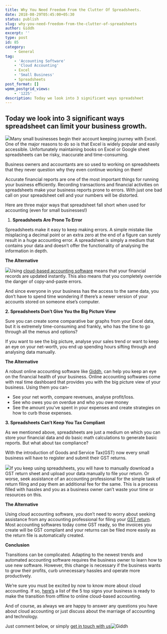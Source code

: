 ```yaml
---
title: Why You Need Freedom From the Clutter Of Spreadsheets.
date: 2018-08-29T05:45:00+05:30
status: publish
slug: why-you-need-freedom-from-the-clutter-of-spreadsheets
author: Giddh
excerpt: ''
type: post
id: 85
category:
    - General
tag:
    - 'Accounting Software'
    - 'Cloud Accounting'
    - Excel
    - 'Small Business'
    - Spreadsheets
post_format: []
wpmm_postgrid_views:
    - '1225'
description: Today we look into 3 significant ways spreadsheet
---
```

 Today we look into 3 significant ways spreadsheet can limit your business growth. 
-----------------------------------------------------------------------------------

<img class="wp-block-image size-large" src = "https://miro.medium.com/max/770/1*AT0tumhju0dFqrVfwr0SGA.jpeg"/>Many small businesses begin their account keeping journey with Excel. One of the major reasons to do so is that Excel is widely popular and easily accessible. Unfortunately maintaining books on Excel or Google sheet spreadsheets can be risky, inaccurate and time-consuming.

Business owners and accountants are so used to working on spreadsheets that they never question why they even continue working on them!

Accurate financial reports are one of the most important things for running your business efficiently. Recording transactions and financial activities on spreadsheets make your business reports prone to errors. With just one bad call on your spreadsheet cell and your numbers will be distorted.

Here are three major ways that spreadsheet fall short when used for accounting (even for small businesses!)

1. **Spreadsheets Are Prone To Error**

Spreadsheets make it easy to keep making errors. A simple mistake like misplacing a decimal point or an extra zero at the end of a figure can surely result in a huge accounting error. A spreadsheet is simply a medium that contains your data and doesn’t offer the functionality of analysing the information in depth.

**The Alternative**

<img class="wp-block-image size-large" src = "https://miro.medium.com/max/616/1*BQg4C3pqp_4WCcXAeB3IFg.jpeg"/>Using [cloud-based accounting software](https://giddh.com/) means that your financial records are updated instantly. This also means that you completely override the danger of copy-and-paste errors.

And since everyone in your business has the access to the same data, you don’t have to spend time wondering if there’s a newer version of your accounts stored on someone else’s computer.

**2. Spreadsheets Don’t Give You the Big Picture View**

Sure you can create some comparative bar graphs from your Excel data, but it is extremely time-consuming and frankly, who has the time to go through all the menus and options?

If you want to see the big picture, analyse your sales trend or want to keep an eye on your net-worth, you end up spending hours sifting through and analysing data manually.

**The Alternative**

A robust online accounting software like [Giddh](https://giddh.com/), can help you keep an eye on the financial health of your business. Online accounting softwares come with real time dashboard that provides you with the big picture view of your business. Using them you can-

- See your net worth, compare revenues, analyse profit/loss.
- See who owes you on overdue and who you owe money
- See the amount you’ve spent in your expenses and create strategies on how to curb those expenses.

**3. Spreadsheets Can’t Keep You Tax Compliant**

As we mentioned above, spreadsheets are just a medium on which you can store your financial data and do basic math calculations to generate basic reports. But what about tax compliance?

With the introduction of Goods and Service Tax(GST) now every small business will have to register and submit their GST returns.

<img class="wp-block-image size-large" src = "https://miro.medium.com/max/323/1*ESYalm1E2PRsmSyb7GcaJQ.jpeg"/>If you keep using spreadsheets, you will have to manually download a GST return sheet and upload your data manually to file your return. Or worse, seek assistance of an accounting professional for the simple task of return filing and pay them an additional fee for the same. This is a process filled with hassles and you as a business owner can’t waste your time or resources on this.

**The Alternative**

Using cloud accounting software, you don’t need to worry about seeking assistance from any accounting professional for filing your [GST return](https://giddh.com/gst.php). Most accounting softwares today come GST ready, so the invoices you create will be GST compliant and your returns can be filed more easily as the return file is automatically created.

**Conclusion**

Transitions can be complicated. Adapting to the newest trends and automated accounting software requires the business owner to learn how to use new software. However, this change is necessary if the business wants to grow their profits, curb unnecessary hassles and operate more productively.

We’re sure you must be excited by now to know more about cloud accounting. If so, [here’s](https://blog.giddh.com/5-signs-your-business-is-ready-to-move-to-cloud-and-use-online-accounting-services-4ef99ad8bf98) a list of the 5 top signs your business is ready to make the transition from offline to online cloud-based accounting.

And of course, as always we are happy to answer any questions you have about cloud accounting or just discuss about the marriage of accounting and technology.

Just comment below, or simply [get in touch with us](https://giddh.com/)![Giddh](https://blog.giddh.com/?source=post_sidebar--------------------------post_sidebar-)


[](https://medium.com/m/signin?operation=register&redirect=https%3A%2F%2Fblog.giddh.com%2Fwhy-you-need-freedom-from-the-clutter-of-spreadsheets-97a31cdcd146&source=post_sidebar-----97a31cdcd146---------------------clap_sidebar-)